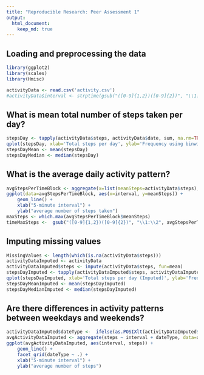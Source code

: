 ```yaml
---
title: "Reproducible Research: Peer Assessment 1"
output: 
  html_document:
    keep_md: true
---
```



## Loading and preprocessing the data

```r
library(ggplot2)
library(scales)
library(Hmisc)
```


```r
activityData <- read.csv('activity.csv')
#activityData$interval <- strptime(gsub("([0-9]{1,2})([0-9]{2})", "\\1:\\2", activityData$interval), format='%H:%M')
```



## What is mean total number of steps taken per day?

```r
stepsDay <- tapply(activityData$steps, activityData$date, sum, na.rm=TRUE)
qplot(stepsDay, xlab='Total steps per day', ylab='Frequency using binwith 500', binwidth=500)
stepsDayMean <- mean(stepsDay)
stepsDayMedian <- median(stepsDay)
```


## What is the average daily activity pattern?
```r
avgStepsPerTimeBlock <- aggregate(x=list(meanSteps=activityData$steps), by=list(interval=activityData$interval), FUN=mean, na.rm=TRUE)
ggplot(data=avgStepsPerTimeBlock, aes(x=interval, y=meanSteps)) +
    geom_line() +
    xlab("5-minute interval") +
    ylab("average number of steps taken") 
maxSteps <- which.max(avgStepsPerTimeBlock$meanSteps)
timeMaxSteps <-  gsub("([0-9]{1,2})([0-9]{2})", "\\1:\\2", avgStepsPerTimeBlock[maxSteps,'interval'])
```

## Imputing missing values
```r
MissingValues <- length(which(is.na(activityData$steps)))
activityDataImputed <- activityData
activityDataImputed$steps <- impute(activityData$steps, fun=mean)
stepsDayImputed <- tapply(activityDataImputed$steps, activityDataImputed$date, sum)
qplot(stepsDayImputed, xlab='Total steps per day (Imputed)', ylab='Frequency using binwith 500', binwidth=500)
stepsDayMeanImputed <- mean(stepsDayImputed)
stepsDayMedianImputed <- median(stepsDayImputed)
```


## Are there differences in activity patterns between weekdays and weekends?
```r
activityDataImputed$dateType <-  ifelse(as.POSIXlt(activityDataImputed$date)$wday %in% c(0,6), 'weekend', 'weekday')
avgActivityDataImputed <- aggregate(steps ~ interval + dateType, data=activityDataImputed, mean)
ggplot(avgActivityDataImputed, aes(interval, steps)) + 
    geom_line() + 
    facet_grid(dateType ~ .) +
    xlab("5-minute interval") + 
    ylab("average number of steps")
```
